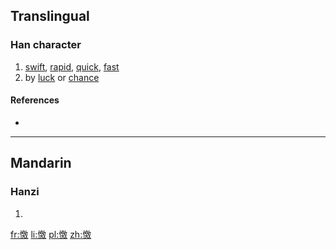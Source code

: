 ==Translingual==

===Han character===
{{Han char|rn=61|rad=心|as=13|sn=16|four=9804<sub>0</sub>|canj=心竹尸大 (PHSK)|ids=⿰[[忄]][[敫]]}}

# [[swift]], [[rapid]], [[quick]], [[fast]]
# by [[luck]] or [[chance]]

====References====
* {{Han ref|kx=0405.080|dkj=11316|dj=0745.180|hdz=42361.070|uh=61BF|ud=25023|bh=E9A1|bd=59809}}

----

==Mandarin==

===Hanzi===
{{cmn-hanzi|pin=[[jiāo]] ([[jiao1]])|wg=chiao<sup>1</sup>}}

# {{defn|lang=cmn|sort=心13}}

[[fr:憿]]
[[li:憿]]
[[pl:憿]]
[[zh:憿]]
